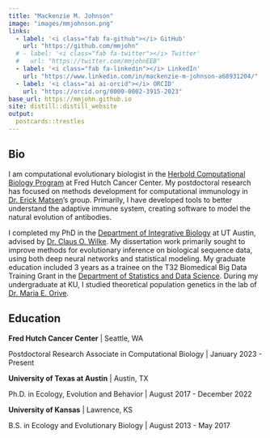 ```yaml
---
title: "Mackenzie M. Johnson"
image: "images/mmjohnson.png"
links:
  - label: '<i class="fab fa-github"></i> GitHub'
    url: "https://github.com/mmjohn"
  # - label: '<i class="fab fa-twitter"></i> Twitter'
  #   url: "https://twitter.com/mmjohnEEB"
  - label: '<i class="fab fa-linkedin"></i> LinkedIn'
    url: "https://www.linkedin.com/in/mackenzie-m-johnson-a68931204/"
  - label: '<i class="ai ai-orcid"></i> ORCID'
    url: "https://orcid.org/0000-0002-3915-2023"
base_url: https://mmjohn.github.io
site: distill::distill_website
output:
  postcards::trestles
---
```


## Bio

I am computational evolutionary biologist in the [Herbold Computational Biology Program](https://www.fredhutch.org/en/research/divisions/public-health-sciences-division/research/computational-biology.html) at Fred Hutch Cancer Center. My postdoctoral research has focused on methods development for computational immunology in [Dr. Erick Matsen](https://matsen.fhcrc.org/)'s group. Primarily, I have developed tools to better understand the adaptive immune system, creating software to model the natural evolution of antibodies.

I completed my PhD in the [Department of Integrative Biology](https://integrativebio.utexas.edu/) at UT Austin, advised by [Dr. Claus O. Wilke](https://wilkelab.org/). My dissertation work primarily sought to improve methods for evolutionary inference on biological sequence data, using both deep neural networks and statistical modeling. My graduate education included 3 years as a trainee on the T32 Biomedical Big Data Training Grant in the [Department of Statistics and Data Science](https://stat.utexas.edu/). During my undergraduate at KU, I studied theoretical population genetics in the lab of [Dr. Maria E. Orive](https://orive.ku.edu/home).


## Education

**Fred Hutch Cancer Center** | Seattle, WA

Postdoctoral Research Associate in Computational Biology | January 2023 - Present

**University of Texas at Austin** | Austin, TX

Ph.D. in Ecology, Evolution and Behavior | August 2017 - December 2022

**University of Kansas** | Lawrence, KS

B.S. in Ecology and Evolutionary Biology | August 2013 - May 2017

